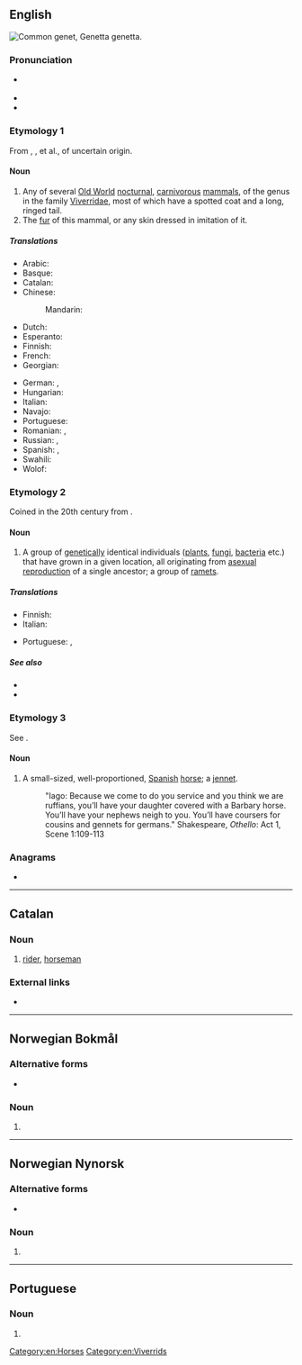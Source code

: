 {{also|genêt}}
==English==
{{was wotd|2012|January|8}}
[[File:Genetta genetta felina (Wroclaw zoo).JPG|thumb|right|Common '''genet''', ''Genetta genetta''.]]
{{wikipedia|dab=genet}}
{{wikispecies|Genetta}}

===Pronunciation===
* {{a|UK|US}} {{IPA|/ˈdʒɛn.ɪt/|lang=en}}
* {{audio|en-us-genet.ogg|Audio (US)|lang=en}}
* {{rhymes|ɛnɪt|lang=en}}

===Etymology 1===
From {{etyl|xno|en}} {{m|fro|genette}}, {{etyl|frm|en}} {{m|frm|genette}}, {{m|frm|jenette}} et al., of uncertain origin.

====Noun====
{{en-noun|~}}

# Any of several [[Old World]] [[nocturnal]], [[carnivorous]] [[mammal]]s, of the genus {{taxlink|Genetta|genus|noshow=1}} in the family [[Viverridae]], most of which have a spotted coat and a long, ringed tail.
# The [[fur]] of this mammal, or any skin dressed in imitation of it.

=====Translations=====
{{trans-top|mammal of the genus ''Genetta''}}
* Arabic: {{t|ar|زُرَيْقَاء|m}}
* Basque: {{t|eu|katajineta}}
* Catalan: {{t+|ca|geneta|f}}
* Chinese:
*: Mandarin: {{t+|cmn|獛|tr=pú}}
* Dutch: {{t+|nl|genet}}
* Esperanto: {{t|eo|genoto}}
* Finnish: {{t+|fi|genetti}}
* French: {{t+|fr|genette|f}}
* Georgian: {{t|ka|ვივერა|sc=Geor}}
{{trans-mid}}
* German: {{t|de|Genette|n}}, {{t|de|Ginsterkatze|f}}
* Hungarian: {{t|hu|petymeg}}
* Italian: {{t|it|genetta|f}}
* Navajo: {{t|nv|dlǫ́ʼiitsoh áłtsʼózígíí}}
* Portuguese: {{t+|pt|gineta|f}}
* Romanian: {{t+|ro|genetă|f}}, {{t+|ro|ginetă|f}}
* Russian: {{t+|ru|гене́тта|f}}, {{t|ru|гене́та|f}}
* Spanish: {{t+|es|jineta|f}}, {{t+|es|gineta|f}}
* Swahili: {{t|sw|kanu}}
* Wolof: {{t|wo|yoolaan}}
{{trans-bottom}}

===Etymology 2===
Coined in the 20th century from {{suffix|gene|et|lang=en}}.

====Noun====
{{en-noun}}

# {{lb|en|biology}} A group of [[genetic]]ally identical individuals ([[plant]]s, [[fungi]], [[bacteria]] etc.) that have grown in a given location, all originating from [[asexual reproduction]] of a single ancestor; a group of [[ramet]]s.

=====Translations=====
{{trans-top|(biology) group of genetically identical individuals}}
* Finnish: {{t|fi|klooniyhdyskunta}}
* Italian: {{t|it|genet|m}}
{{trans-mid}}
* Portuguese: {{t+|pt|geneta|m}}, {{t+|pt|genet|m}}
{{trans-bottom}}

=====See also=====
* {{l|en|ortet}}
* {{l|en|ramet}}

===Etymology 3===
See {{m|en|jennet}}.

====Noun====
{{en-noun}}

# A small-sized, well-proportioned, [[Spanish]] [[horse]]; a [[jennet]].
#:{{rfquotek|Shakespeare}} 
#:"Iago: Because we come to do you service and you think we are ruffians, you’ll have your daughter covered with a Barbary horse. You’ll have your nephews neigh to you. You’ll have coursers for cousins and gennets for germans." Shakespeare, ''Othello'': Act 1, Scene 1:109-113

===Anagrams===
* {{anagrams|en|a=eegnt|tenge}}

[[Category:en:Horses]]
[[Category:en:Viverrids]]

----

==Catalan==

===Noun===
{{ca-noun|m|f=geneta}}

# [[rider]], [[horseman]]

===External links===
* {{R:IEC2}}

----

==Norwegian Bokmål==

===Alternative forms===
* {{l|nb|genen}}

===Noun===
{{head|nb|noun form|g=n|g2=m}}

# {{inflection of|gen||definite|n|s|lang=nb}}

----

==Norwegian Nynorsk==

===Alternative forms===
* {{l|nn|genen}}

===Noun===
{{head|nn|noun form|g=n|g2=m}}

# {{inflection of|gen||definite|n|s|lang=nn}}

----

==Portuguese==

===Noun===
{{pt-noun|m|s}}

# {{alternative form of|geneta|lang=pt}}